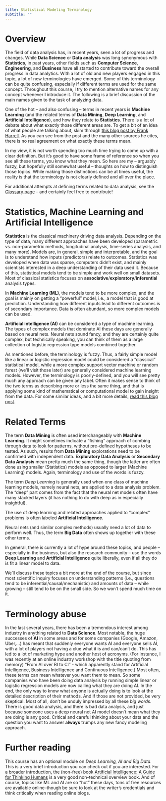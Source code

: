 ```yaml
---
title: Statistical Modeling Terminology
subtitle: ""
---
```



# Overview

The field of data analysis has, in recent years, seen a lot of progress and changes. While **Data Science** or **Data analysis** was long synonymous with **Statistics**, in past years, other fields such as **Computer Science**, **Engineering**, and **Business** have all started to contribute toward the overall progress in data analytics. With a lot of old and new players engaged in this topic, a lot of new terminologies have emerged. Some of this terminology can be quite confusing, especially if different terms are used for the same concept. Throughout this course, I try to mention alternative names for any concept whenever I introduce it. The following is a brief discussion of the main names given to the task of analyzing data.

One of the hot -- and also confusing -- terms in recent years is __Machine Learning__ (and the related terms of __Data Mining__, __Deep Learning__, and __Artificial Intelligence__), and how they relate to __Statistics__. There is a lot of debate about what exactly those different areas are. To get a bit of an idea of what people are talking about, skim through [this blog post by Frank Harrell](https://www.fharrell.com/post/stat-ml/). As you can see from the post and the many other sources he cites, there is no real agreement on what exactly these terms mean. 

In my view, it is not worth spending too much time trying to come up with a clear definition. But it's good to have some frame of reference so when you see all these terms, you know what they mean. So here are my -- arguably fuzzy, but hopefully still somewhat useful -- thoughts on how to distinguish those topics. While making those distinctions can be at times useful, the reality is that the terminology is not clearly defined and all over the place. 

For additional attempts at defining terms related to data analysis, see the [Glossary page](../../resources/Course_Glossary.qmd) -- and certainly feel free to contribute!


# Statistics, Machine Learning and Artificial Intelligence

__Statistics__ is the classical machinery driving data analysis. Depending on the type of data, many different approaches have been developed (parametric vs. non-parametric methods, longitudinal analysis, time-series analysis, and many more). Models are, in general, simple and interpretable, and the goal is to understand how inputs (predictors) relate to outcomes. Statistics was developed when data was sparse, computers didn't exist, and mainly scientists interested in a deep understanding of their data used it. Because of this, statistical models tend to be simple and work well on small datasets. Most of classical statistics focuses on **associative**/**exploratory**/**inferential** analysis types.

In __Machine Learning (ML)__, the models tend to be more complex, and the goal is mainly on getting a "powerful" model, i.e., a model that is good at prediction. Understanding how different inputs lead to different outcomes is of secondary importance. Data is often abundant, so more complex models can be used. 

__Artificial intelligence (AI)__ can be considered a type of machine learning. The types of complex models that dominate AI these days are generally based on neural nets. Neural nets sound fancy, and they are certainly quite complex, but technically speaking, you can think of them as a large collection of logistic regression type models combined together.


As mentioned before, the terminology is fuzzy. Thus, a fairly simple model like a linear or logistic regression model could be considered a "classical" statistical model, while a more complex support vector machine or random forest (we'll visit those later) are generally considered machine learning models. However, the terminology is poorly-defined, and you will see pretty much any approach can be given any label. Often it makes sense to think of the two terms as describing more or less the same thing, and that is applying some kind of mathematical or computational model to gain insight from the data. For some similar ideas, and a bit more details, [read this blog post](https://www.sharpsightlabs.com/blog/difference-machine-learning-statistics-data-mining/).


# Related Terms

The term __Data Mining__ is often used interchangeably with __Machine Learning__. It might sometimes indicate a "fishing" approach of combing through data to look for patterns, without pre-defined hypotheses to be tested. As such, results from __Data Mining__ explorations need to be confirmed with independent data. __Exploratory Data Analysis__ or __Secondary Data Analysis__ mean pretty much the same thing, though the latter are often done using smaller (Statistics) models as opposed to larger (Machine Learning) models. Again, terminology and use of the words is fuzzy.

The term _Deep Learning_ is generally used when one class of machine learning models, namely neural nets, are applied to a data analysis problem. The "deep" part comes from the fact that the neural net models often have many stacked layers (it has nothing to do with deep as in especially insightful).

The use of deep learning and related approaches applied to "complex" problems is often labeled __Artificial Intelligence__. 

Neural nets (and similar complex methods) usually need a lot of data to perform well. Thus, the term __Big Data__ often shows up together with these other terms. 

In general, there is currently a lot of hype around these topics, and people -- especially in the business, but also the research community -- use the words __Deep Learning__ and __Artificial Intelligence__ quite liberally, even if all they do is fit a linear model to data. 

We'll discuss these topics a bit more at the end of the course, but since most scientific inquiry focuses on understanding patterns (i.e., questions tend to be inferential/causal/mechanistic) and amounts of data -- while growing -- still tend to be on the small side. So we won't spend much time on it.


# Terminology abuse

In the last several years, there has been a tremendous interest among industry in anything related to __Data Science__. Most notable, the huge successes of __AI__ in some areas and for some companies (Google, Amazon, Uber,...) has meant that suddenly everyone wants AI and everyone sells AI, with a lot of players not having a clue what it is and can/can't do. This has led to a lot of marketing hype and another host of acronyms. (For instance, I was recently at an online industry workshop with the title (quoting from memory) "From AI over BI to CI" - which apparently stand for Artificial Intelligence, Business Intelligence and Continuous Intelligence.) Most often, these terms can mean whatever you want them to mean. So some companies who have been doing data analysis by running simple linear or logistic regression models are now calling what they are doing AI. In the end, the only way to know what anyone is actually doing is to look at the detailed description of their methods. And if those are not provided, be very skeptical. Most of all, don't be unduly impressed by all these _big words_. There is good data analysis, and there is bad data analysis, and just because someone uses a deep neural net AI model doesn't mean what they are doing is any good. Critical and careful thinking about your data and the question you want to answer **always** trumps any new fancy modeling approach.



# Further reading

This course has an optional module on _Deep Learning, AI and Big Data_. This is a very brief introduction you can check out if you are interested. For a broader introduction, the (non-free) book [Artificial Intelligence: A Guide for Thinking Humans](https://melaniemitchell.me/aibook/) is a very good non-technical overview book. And of course, topics like ML and AI are so "hot" these days, tons of free resources are available online--though be sure to look at the writer's credentials and think critically when reading online blogs.


